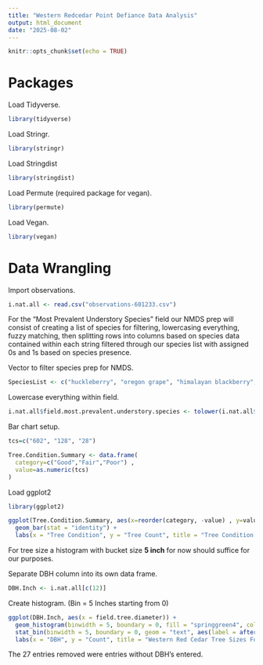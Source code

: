 ```yaml
---
title: "Western Redcedar Point Defiance Data Analysis"
output: html_document
date: "2025-08-02"
---
```


```r
knitr::opts_chunk$set(echo = TRUE)
```
# **Packages**

Load Tidyverse.
```r
library(tidyverse)
```

Load Stringr.
```r
library(stringr)
```

Load Stringdist
```r
library(stringdist)
```

Load Permute (required package for vegan).
```r
library(permute)
```

Load Vegan.
```r
library(vegan)
```
# **Data Wrangling**

Import observations.
```r
i.nat.all <- read.csv("observations-601233.csv")
```

For the "Most Prevalent Understory Species" field our NMDS prep will consist of creating a list of species for filtering, lowercasing everything, fuzzy matching, then splitting rows into columns based on species data contained within each string filtered through our species list with assigned 0s and 1s based on species presence.

Vector to filter species prep for NMDS.
```r
SpeciesList <- c("huckleberry", "oregon grape", "himalayan blackberry", "trailing blackberry", "fern", "sword fern", "bracken fern", "salal", "salmon berry", "holly", "western starflower", "nettle", "moutain sweet cicely", "ocean spray", "pacific sanicle", "american trailplant", "horse chestnut", "cedar", "none", "", "evergreen huckleberry", "wax myrtle", "stinking iris", "cotoneaster", "horsetail", "cherry laurel")
```

Lowercase everything within field.
```r
i.nat.all$field.most.prevalent.understory.species <- tolower(i.nat.all$field.most.prevalent.understory.species)
```














Bar chart setup.
```r
tcs=c("602", "128", "28")
```

```r
Tree.Condition.Summary <- data.frame(
  category=c("Good","Fair","Poor") , 
  value=as.numeric(tcs)
)
```

Load ggplot2
```r
library(ggplot2)
```

```r
ggplot(Tree.Condition.Summary, aes(x=reorder(category, -value) , y=value)) +
  geom_bar(stat = "identity") +
  labs(x = "Tree Condition", y = "Tree Count", title = "Tree Condition of Western Red Cedar Found at Point Defiance 2025")
```



For tree size a histogram with bucket size **5 inch** for now should suffice for our purposes.

Separate DBH column into its own data frame.
```r
DBH.Inch <- i.nat.all[c(12)]
```

Create histogram. (Bin = 5 Inches starting from 0)
```r
ggplot(DBH.Inch, aes(x = field.tree.diameter)) + 
  geom_histogram(binwidth = 5, boundary = 0, fill = "springgreen4", color = "black") + 
  stat_bin(binwidth = 5, boundary = 0, geom = "text", aes(label = after_stat(count), vjust = -0.5)) + 
  labs(x = "DBH", y = "Count", title = "Western Red Cedar Tree Sizes Found at Point Defiance 2025")
```

The 27 entries removed were entries without DBH's entered.

